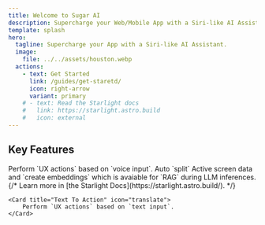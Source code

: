 ```yaml
---
title: Welcome to Sugar AI
description: Supercharge your Web/Mobile App with a Siri-like AI Assistant.
template: splash
hero:
  tagline: Supercharge your App with a Siri-like AI Assistant.
  image:
    file: ../../assets/houston.webp
  actions:
    - text: Get Started
      link: /guides/get-staretd/
      icon: right-arrow
      variant: primary
    # - text: Read the Starlight docs
    #   link: https://starlight.astro.build
    #   icon: external
---
```



## Key Features

<CardGrid stagger>
	<Card title="Voice To Action" icon="seti:audio">
		Perform `UX actions` based on `voice input`.
	</Card>
	<Card title="Active Screen Context" icon="puzzle">
		Auto `split` Active screen data and `create embeddings` which is avaiable for `RAG` during LLM inferences.
	</Card>
	{/* <Card title="Text API Interface" icon="open-book">
		Learn more in [the Starlight Docs](https://starlight.astro.build/).
	</Card> */}

    <Card title="Text To Action" icon="translate">
    	Perform `UX actions` based on `text input`.
    </Card>

</CardGrid>
